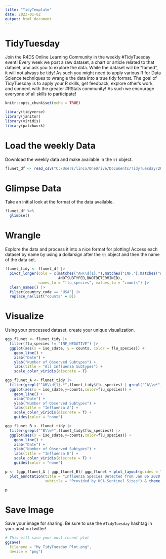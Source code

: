 ```yaml
---
title: "TidyTemplate"
date: 2023-01-02
output: html_document
---
```


# TidyTuesday

Join the R4DS Online Learning Community in the weekly #TidyTuesday event!
Every week we post a raw dataset, a chart or article related to that dataset, and ask you to explore the data.
While the dataset will be “tamed”, it will not always be tidy! As such you might need to apply various R for Data Science techniques to wrangle the data into a true tidy format.
The goal of TidyTuesday is to apply your R skills, get feedback, explore other’s work, and connect with the greater #RStats community!
As such we encourage everyone of all skills to participate!

```r

knitr::opts_chunk$set(echo = TRUE)

library(tidyverse)
library(janitor)
library(viridis)
library(patchwork)

```

# Load the weekly Data

Download the weekly data and make available in the `tt` object.

```r

flunet_df <- read_csv("C:/Users/linco/OneDrive/Documents/TidyTuesday/2023-01-03/FluNet_AMR_SENTINEL_01-01-2020 to 12-31-2021.csv")

```

# Glimpse Data

Take an initial look at the format of the data available.

```r

flunet_df %>% 
  glimpse()

```

# Wrangle

Explore the data and process it into a nice format for plotting! Access each dataset by name by using a dollarsign after the `tt` object and then the name of the data set.

```r

flunet_tidy <- flunet_df |>
  pivot_longer(cols = c(matches("AH\\d{1}."),matches("INF."),matches("AH\\d{1}"), BVIC, BYAM,
                        ANOTSUBTYPED,BNOTDETERMINED), 
               names_to = "flu_species", values_to = "counts") |>
  clean_names() |>
  filter(country_code == "USA") |>
  replace_na(list("counts" = 0))

```


# Visualize

Using your processed dataset, create your unique visualization.

```r

ggp_flunet <- flunet_tidy |>
  filter(flu_species != "INF_NEGATIVE") |>
  ggplot(aes(x = iso_sdate, y = counts, color = flu_species)) +
    geom_line() +
    xlab("Date") +
    ylab("Number of Observed Subtypes") +
    labs(title = "All Influenza Subtypes") +
    scale_color_viridis(discrete = T)

ggp_flunet_A <- flunet_tidy |>
  filter(grepl("^AH\\d{1}.*",flunet_tidy$flu_species) | grepl("^A\\w*",flunet_tidy$flu_species)) |>
  ggplot(aes(x = iso_sdate,y=counts,color=flu_species)) +
    geom_line() +
    xlab("Date") +
    ylab("Number of Observed Subtypes") +
    labs(title = "Influenza A") +
    scale_color_viridis(discrete = T) +
    guides(color = "none")

ggp_flunet_B <- flunet_tidy |>
  filter(grepl("^B\\w*",flunet_tidy$flu_species)) |>
  ggplot(aes(x = iso_sdate,y=counts,color=flu_species)) +
    geom_line() +
    xlab("Date") +
    ylab("Number of Observed Subtypes") +
    labs(title = "Influenza B") +
    scale_color_viridis(discrete = T) +
    guides(color = "none")

p <- (ggp_flunet_A | ggp_flunet_B)/ ggp_flunet + plot_layout(guides = "collect") + 
  plot_annotation(title = "Influenza Species Detected from Jan 06 2020 to December 27 2021",
                  subtitle = "Provided by USA Sentinel Sites") & theme_classic() 

p
```

# Save Image

Save your image for sharing. Be sure to use the `#TidyTuesday` hashtag in your post on twitter! 

```r

# This will save your most recent plot
ggsave(
  filename = "My TidyTuesday Plot.png",
  device = "png")

```
